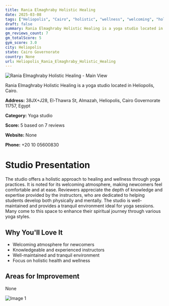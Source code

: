 ```yaml
---
title: Rania Elmaghraby Holistic Healing
date: 2025-03-08
tags: ["Heliopolis", "Cairo", "holistic", "wellness", "welcoming", "holistic", "Heliopolis"]  
draft: false
summary: Rania Elmaghraby Holistic Healing is a yoga studio located in Heliopolis, Cairo.
gm_reviews_count: 7
gm_totalScore: 5
gym_score: 3.0
city: Heliopolis
state: Cairo Governorate
country: None
url: Heliopolis_Rania_Elmaghraby_Holistic_Healing
---
```


<div className="aspect-[16/9] relative my-8">
  <img 
    src="https://lh5.googleusercontent.com/p/AF1QipPUQxVgiA2Zayf5BHtTBAJ2yrjpFWYdG3jqzRmg=w1920-h1080-k-no"
    alt="Rania Elmaghraby Holistic Healing - Main View"
    className="object-cover absolute inset-0 w-full h-full rounded-lg"
  />
</div>

Rania Elmaghraby Holistic Healing is a yoga studio located in Heliopolis, Cairo.

**Address:** 38JX+J28, El-Thawra St, Almazah, Heliopolis, Cairo Governorate 11757, Egypt

**Category:** Yoga studio

**Score:** 5 based on 7 reviews

**Website:** None

**Phone:** +20 10 05600830

# Studio Presentation

The studio offers a holistic approach to healing and wellness through yoga practices. It is noted for its welcoming atmosphere, making newcomers feel comfortable and at ease. Reviewers appreciate the depth of knowledge and expertise provided by the instructors, who are dedicated to helping students develop both physically and mentally. The studio is well-maintained and provides a tranquil environment ideal for yoga sessions. Many come to this space to enhance their spiritual journey through various yoga styles.

## Why You'll Love It

- Welcoming atmosphere for newcomers
- Knowledgeable and experienced instructors
- Well-maintained and tranquil environment
- Focus on holistic health and wellness

## Areas for Improvement

None

<div className="grid grid-cols-1 xl:grid-cols-2 gap-4 my-8">
<div className="aspect-[4/3] relative"><img src="https://lh5.googleusercontent.com/p/AF1QipN5_hKIqe8I2Kc-GpchDzWkAMs0ct_q1lXhHhT7=w1920-h1080-k-no" alt="Image 1" className="object-cover absolute inset-0 w-full h-full rounded-lg" /></div>
</div>